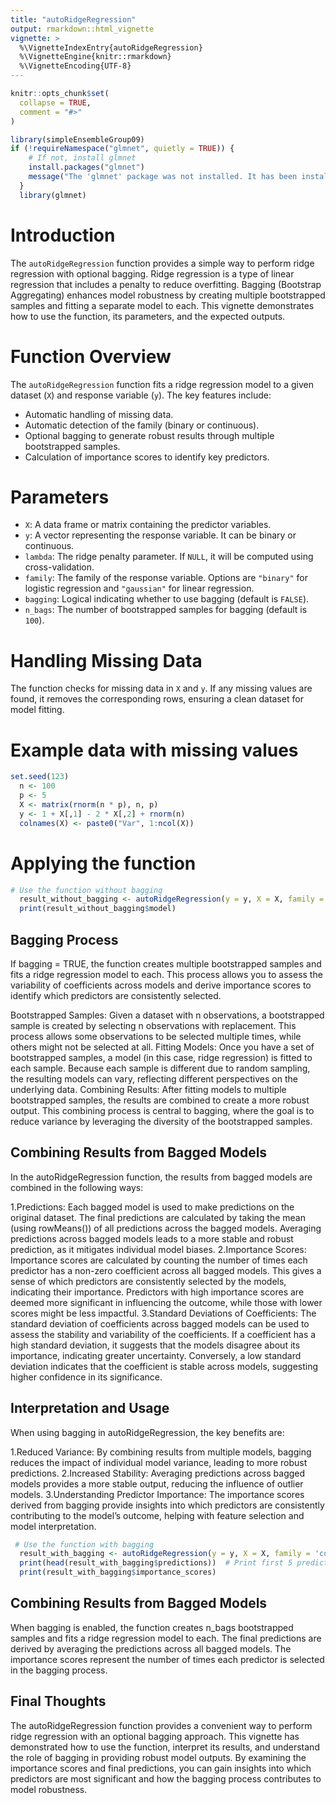 ```yaml
---
title: "autoRidgeRegression"
output: rmarkdown::html_vignette
vignette: >
  %\VignetteIndexEntry{autoRidgeRegression}
  %\VignetteEngine{knitr::rmarkdown}
  %\VignetteEncoding{UTF-8}
---
```


```r
knitr::opts_chunk$set(
  collapse = TRUE,
  comment = "#>"
)
```

```r
library(simpleEnsembleGroup09)
if (!requireNamespace("glmnet", quietly = TRUE)) {
    # If not, install glmnet
    install.packages("glmnet")
    message("The 'glmnet' package was not installed. It has been installed now.")
  }
  library(glmnet)
```

# Introduction

The `autoRidgeRegression` function provides a simple way to perform ridge regression with optional bagging. Ridge regression is a type of linear regression that includes a penalty to reduce overfitting. Bagging (Bootstrap Aggregating) enhances model robustness by creating multiple bootstrapped samples and fitting a separate model to each. This vignette demonstrates how to use the function, its parameters, and the expected outputs.

# Function Overview

The `autoRidgeRegression` function fits a ridge regression model to a given dataset (`X`) and response variable (`y`). The key features include:

- Automatic handling of missing data.
- Automatic detection of the family (binary or continuous).
- Optional bagging to generate robust results through multiple bootstrapped samples.
- Calculation of importance scores to identify key predictors.

# Parameters

- `X`: A data frame or matrix containing the predictor variables.
- `y`: A vector representing the response variable. It can be binary or continuous.
- `lambda`: The ridge penalty parameter. If `NULL`, it will be computed using cross-validation.
- `family`: The family of the response variable. Options are `"binary"` for logistic regression and `"gaussian"` for linear regression.
- `bagging`: Logical indicating whether to use bagging (default is `FALSE`).
- `n_bags`: The number of bootstrapped samples for bagging (default is `100`).

# Handling Missing Data

The function checks for missing data in `X` and `y`. If any missing values are found, it removes the corresponding rows, ensuring a clean dataset for model fitting.

# Example data with missing values
```r
set.seed(123)
  n <- 100
  p <- 5
  X <- matrix(rnorm(n * p), n, p)
  y <- 1 + X[,1] - 2 * X[,2] + rnorm(n)
  colnames(X) <- paste0("Var", 1:ncol(X))
```


# Applying the function

```r
# Use the function without bagging
  result_without_bagging <- autoRidgeRegression(y = y, X = X, family = 'continuous')
  print(result_without_bagging$model)
```



## Bagging Process

If bagging = TRUE, the function creates multiple bootstrapped samples and fits a ridge regression model to each. This process allows you to assess the variability of coefficients across models and derive importance scores to identify which predictors are consistently selected.

Bootstrapped Samples: Given a dataset with n observations, a bootstrapped sample is created by selecting n observations with replacement. This process allows some observations to be selected multiple times, while others might not be selected at all.
Fitting Models: Once you have a set of bootstrapped samples, a model (in this case, ridge regression) is fitted to each sample. Because each sample is different due to random sampling, the resulting models can vary, reflecting different perspectives on the underlying data.
Combining Results: After fitting models to multiple bootstrapped samples, the results are combined to create a more robust output. This combining process is central to bagging, where the goal is to reduce variance by leveraging the diversity of the bootstrapped samples.

## Combining Results from Bagged Models
In the autoRidgeRegression function, the results from bagged models are combined in the following ways:

1.Predictions:
Each bagged model is used to make predictions on the original dataset.
The final predictions are calculated by taking the mean (using rowMeans()) of all predictions across the bagged models.
Averaging predictions across bagged models leads to a more stable and robust prediction, as it mitigates individual model biases.
2.Importance Scores:
Importance scores are calculated by counting the number of times each predictor has a non-zero coefficient across all bagged models.
This gives a sense of which predictors are consistently selected by the models, indicating their importance.
Predictors with high importance scores are deemed more significant in influencing the outcome, while those with lower scores might be less impactful.
3.Standard Deviations of Coefficients:
The standard deviation of coefficients across bagged models can be used to assess the stability and variability of the coefficients.
If a coefficient has a high standard deviation, it suggests that the models disagree about its importance, indicating greater uncertainty.
Conversely, a low standard deviation indicates that the coefficient is stable across models, suggesting higher confidence in its significance.

## Interpretation and Usage
When using bagging in autoRidgeRegression, the key benefits are:

1.Reduced Variance: By combining results from multiple models, bagging reduces the impact of individual model variance, leading to more robust predictions.
2.Increased Stability: Averaging predictions across bagged models provides a more stable output, reducing the influence of outlier models.
3.Understanding Predictor Importance: The importance scores derived from bagging provide insights into which predictors are consistently contributing to the model's outcome, helping with feature selection and model interpretation.

```r
 # Use the function with bagging
  result_with_bagging <- autoRidgeRegression(y = y, X = X, family = 'continuous', bagging = TRUE, n_bags = 50)
  print(head(result_with_bagging$predictions))  # Print first 5 predictions
  print(result_with_bagging$importance_scores)
```


## Combining Results from Bagged Models

When bagging is enabled, the function creates n_bags bootstrapped samples and fits a ridge regression model to each. The final predictions are derived by averaging the predictions across all bagged models. The importance scores represent the number of times each predictor is selected in the bagging process.

## Final Thoughts

The autoRidgeRegression function provides a convenient way to perform ridge regression with an optional bagging approach. This vignette has demonstrated how to use the function, interpret its results, and understand the role of bagging in providing robust model outputs. By examining the importance scores and final predictions, you can gain insights into which predictors are most significant and how the bagging process contributes to model robustness.
